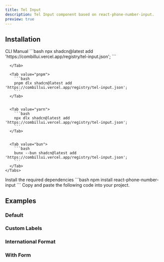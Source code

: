 ```yaml
---
title: Tel Input
description: Tel Input component based on react-phone-number-input.
preview: true
---
```


<ComponentTabs name='tel-input-default' />

## Installation

<ShadcnTabs defaultValue='cli'>
  <TabsList >
    <TabsTrigger  value='cli'>
      CLI
    </TabsTrigger>
    <TabsTrigger  value='manual'>
      Manual
    </TabsTrigger>
  </TabsList>

  <TabsContent  value='cli'>
    <Tabs items={["npm", "pnpm", "yarn", "bun"]}>
      <Tab value="npm">
        ```bash
        npx shadcn@latest add 'https://combillui.vercel.app/registry/tel-input.json';
        ```

      </Tab>

      <Tab value="pnpm">
        ```bash
        pnpm dlx shadcn@latest add 'https://combillui.vercel.app/registry/tel-input.json';
        ```
      </Tab>


      <Tab value="yarn">
        ```bash
        npx dlx shadcn@latest add 'https://combillui.vercel.app/registry/tel-input.json';
        ```
      </Tab>


      <Tab value="bun">
        ```bash
        bunx --bun shadcn@latest add 'https://combillui.vercel.app/registry/tel-input.json';
        ```
      </Tab>
    </Tabs>

  </TabsContent>
  <TabsContent  value='manual'>
    <Steps>
      <Step>
        Install the required dependencies
        ```bash
        npm install react-phone-number-input
        ```
      </Step>
      <Step>
        Copy and paste the following code into your project.
        <ComponentSource name="tel-input" />
      </Step>
    </Steps>
  </TabsContent>

</ShadcnTabs>

## Examples

### Default

<ComponentTabs name='tel-input-default-country' />

### Custom Labels

<ComponentTabs name='tel-input-custom-labels' />

### International Format

<ComponentTabs name='tel-input-international' />

### With Form

<ComponentTabs name='tel-input-with-form' />
